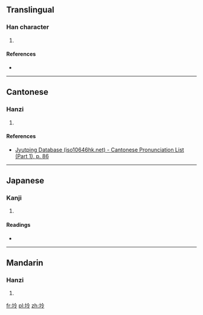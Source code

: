 ==Translingual==

===Han character===
{{Han char|rn=32|rad=土|as=05|sn=8|four=4813<sub>7</sub>|canj=土人戈戈 (GOII)|ids=⿰[[土]][[令]]}}

# {{defn|Han|sort=土05}}

====References====
* {{Han ref|kx=0227.110|dkj=05007|dj=0462.270|hdz=10433.070|uh=577D|ud=22397|bh=CC41|bd=52289}}

----

==Cantonese==

===Hanzi===
{{yue-hanzi|jyut=[[ling4]]|y=ling4}}

# {{defn|lang=yue|sort=土05}}

====References====
* [http://www.iso10646hk.net/jp/document/download.jsp Jyutping Database (iso10646hk.net) - Cantonese Pronunciation List (Part 1), p. 86]

----

==Japanese==

===Kanji===
{{ja-kanji|grade=|rs=土05}}

# {{defn|lang=ja|sort=土05}}

====Readings====
* {{ja-readings|on=[[れい]] (rei), [[りょう]] (ryō)|kun=}}

----

==Mandarin==

===Hanzi===
{{cmn-hanzi|pin=[[líng]] ([[ling2]])|wg=ling<sup>2</sup>}}

# {{defn|lang=cmn|sort=土05}}

[[fr:坽]]
[[pl:坽]]
[[zh:坽]]